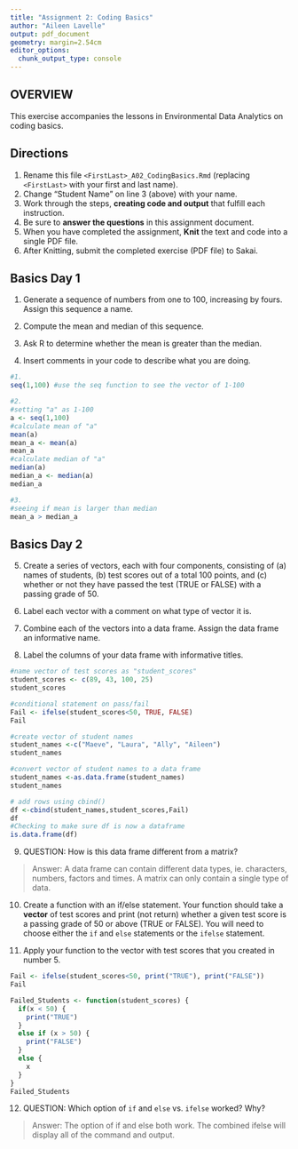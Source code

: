 ```yaml
---
title: "Assignment 2: Coding Basics"
author: "Aileen Lavelle"
output: pdf_document
geometry: margin=2.54cm
editor_options: 
  chunk_output_type: console
---
```


## OVERVIEW

This exercise accompanies the lessons in Environmental Data Analytics on coding basics.

## Directions

1.  Rename this file `<FirstLast>_A02_CodingBasics.Rmd` (replacing `<FirstLast>` with your first and last name).
2.  Change "Student Name" on line 3 (above) with your name.
3.  Work through the steps, **creating code and output** that fulfill each instruction.
4.  Be sure to **answer the questions** in this assignment document.
5.  When you have completed the assignment, **Knit** the text and code into a single PDF file.
6.  After Knitting, submit the completed exercise (PDF file) to Sakai.

## Basics Day 1

1.  Generate a sequence of numbers from one to 100, increasing by fours. Assign this sequence a name.

2.  Compute the mean and median of this sequence.

3.  Ask R to determine whether the mean is greater than the median.

4.  Insert comments in your code to describe what you are doing.

```r
#1. 
seq(1,100) #use the seq function to see the vector of 1-100

#2. 
#setting "a" as 1-100
a <- seq(1,100)
#calculate mean of "a"
mean(a) 
mean_a <- mean(a)
mean_a
#calculate median of "a"
median(a) 
median_a <- median(a)
median_a

#3. 
#seeing if mean is larger than median
mean_a > median_a

```

## Basics Day 2

5.  Create a series of vectors, each with four components, consisting of (a) names of students, (b) test scores out of a total 100 points, and (c) whether or not they have passed the test (TRUE or FALSE) with a passing grade of 50.

6.  Label each vector with a comment on what type of vector it is.

7.  Combine each of the vectors into a data frame. Assign the data frame an informative name.

8.  Label the columns of your data frame with informative titles.

```r
#name vector of test scores as "student_scores"
student_scores <- c(89, 43, 100, 25)
student_scores

#conditional statement on pass/fail
Fail <- ifelse(student_scores<50, TRUE, FALSE)
Fail

#create vector of student names
student_names <-c("Maeve", "Laura", "Ally", "Aileen")
student_names

#convert vector of student names to a data frame
student_names <-as.data.frame(student_names)
student_names

# add rows using cbind()
df <-cbind(student_names,student_scores,Fail)
df
#Checking to make sure df is now a dataframe
is.data.frame(df)

```

9.  QUESTION: How is this data frame different from a matrix?

> Answer: A data frame can contain different data types, ie. characters, numbers, factors and times. A matrix can only contain a single type of data. 

10. Create a function with an if/else statement. Your function should take a **vector** of test scores and print (not return) whether a given test score is a passing grade of 50 or above (TRUE or FALSE). You will need to choose either the `if` and `else` statements or the `ifelse` statement. 

11. Apply your function to the vector with test scores that you created in number 5.

```r
Fail <- ifelse(student_scores<50, print("TRUE"), print("FALSE"))
Fail

Failed_Students <- function(student_scores) {
  if(x < 50) {
    print("TRUE")
  } 
  else if (x > 50) {
    print("FALSE")
  }
  else {
    x
  }
}
Failed_Students
```

12. QUESTION: Which option of `if` and `else` vs. `ifelse` worked? Why?

> Answer: The option of if and else both work. The combined ifelse will display all of the command and output. 
